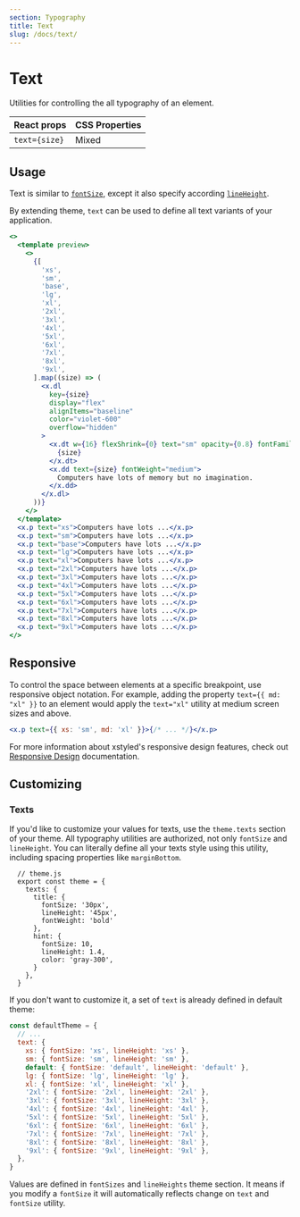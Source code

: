 ```yaml
---
section: Typography
title: Text
slug: /docs/text/
---
```


# Text

Utilities for controlling the all typography of an element.

<carbon-ad />

| React props   | CSS Properties |
| ------------- | -------------- |
| `text={size}` | Mixed          |

## Usage

Text is similar to [`fontSize`](/docs/font-size/), except it also specify according [`lineHeight`](/docs/line-height/).

By extending theme, `text` can be used to define all text variants of your application.

```jsx preview color=violet
<>
  <template preview>
    <>
      {[
        'xs',
        'sm',
        'base',
        'lg',
        'xl',
        '2xl',
        '3xl',
        '4xl',
        '5xl',
        '6xl',
        '7xl',
        '8xl',
        '9xl',
      ].map((size) => (
        <x.dl
          key={size}
          display="flex"
          alignItems="baseline"
          color="violet-600"
          overflow="hidden"
        >
          <x.dt w={16} flexShrink={0} text="sm" opacity={0.8} fontFamily="mono">
            {size}
          </x.dt>
          <x.dd text={size} fontWeight="medium">
            Computers have lots of memory but no imagination.
          </x.dd>
        </x.dl>
      ))}
    </>
  </template>
  <x.p text="xs">Computers have lots ...</x.p>
  <x.p text="sm">Computers have lots ...</x.p>
  <x.p text="base">Computers have lots ...</x.p>
  <x.p text="lg">Computers have lots ...</x.p>
  <x.p text="xl">Computers have lots ...</x.p>
  <x.p text="2xl">Computers have lots ...</x.p>
  <x.p text="3xl">Computers have lots ...</x.p>
  <x.p text="4xl">Computers have lots ...</x.p>
  <x.p text="5xl">Computers have lots ...</x.p>
  <x.p text="6xl">Computers have lots ...</x.p>
  <x.p text="7xl">Computers have lots ...</x.p>
  <x.p text="8xl">Computers have lots ...</x.p>
  <x.p text="9xl">Computers have lots ...</x.p>
</>
```

## Responsive

To control the space between elements at a specific breakpoint, use responsive object notation. For example, adding the property `text={{ md: "xl" }}` to an element would apply the `text="xl"` utility at medium screen sizes and above.

```jsx
<x.p text={{ xs: 'sm', md: 'xl' }}>{/* ... */}</x.p>
```

For more information about xstyled's responsive design features, check out [Responsive Design](/docs/responsive-design/) documentation.

## Customizing

### Texts

If you'd like to customize your values for texts, use the `theme.texts` section of your theme. All typography utilities are authorized, not only `fontSize` and `lineHeight`. You can literally define all your texts style using this utility, including spacing properties like `marginBottom`.

```diffjs
  // theme.js
  export const theme = {
    texts: {
      title: {
        fontSize: '30px',
        lineHeight: '45px',
        fontWeight: 'bold'
      },
      hint: {
        fontSize: 10,
        lineHeight: 1.4,
        color: 'gray-300',
      }
    },
  }
```

If you don't want to customize it, a set of `text` is already defined in default theme:

```js
const defaultTheme = {
  // ...
  text: {
    xs: { fontSize: 'xs', lineHeight: 'xs' },
    sm: { fontSize: 'sm', lineHeight: 'sm' },
    default: { fontSize: 'default', lineHeight: 'default' },
    lg: { fontSize: 'lg', lineHeight: 'lg' },
    xl: { fontSize: 'xl', lineHeight: 'xl' },
    '2xl': { fontSize: '2xl', lineHeight: '2xl' },
    '3xl': { fontSize: '3xl', lineHeight: '3xl' },
    '4xl': { fontSize: '4xl', lineHeight: '4xl' },
    '5xl': { fontSize: '5xl', lineHeight: '5xl' },
    '6xl': { fontSize: '6xl', lineHeight: '6xl' },
    '7xl': { fontSize: '7xl', lineHeight: '7xl' },
    '8xl': { fontSize: '8xl', lineHeight: '8xl' },
    '9xl': { fontSize: '9xl', lineHeight: '9xl' },
  },
}
```

Values are defined in `fontSizes` and `lineHeights` theme section. It means if you modify a `fontSize` it will automatically reflects change on `text` and `fontSize` utility.
